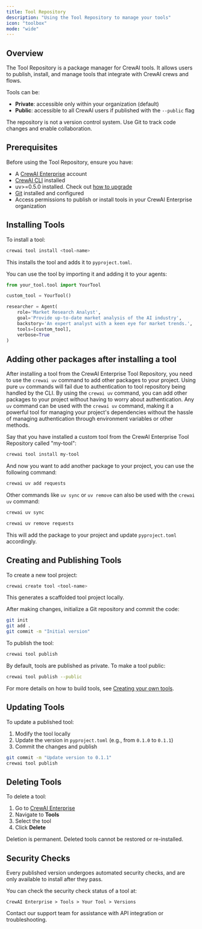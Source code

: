 ```yaml
---
title: Tool Repository
description: "Using the Tool Repository to manage your tools"
icon: "toolbox"
mode: "wide"
---
```


## Overview

The Tool Repository is a package manager for CrewAI tools. It allows users to publish, install, and manage tools that integrate with CrewAI crews and flows.

Tools can be:

- **Private**: accessible only within your organization (default)
- **Public**: accessible to all CrewAI users if published with the `--public` flag

The repository is not a version control system. Use Git to track code changes and enable collaboration.

## Prerequisites

Before using the Tool Repository, ensure you have:

- A [CrewAI Enterprise](https://app.crewai.com) account
- [CrewAI CLI](https://docs.crewai.com/concepts/cli#cli) installed
- uv>=0.5.0 installed. Check out [how to upgrade](https://docs.astral.sh/uv/getting-started/installation/#upgrading-uv)
- [Git](https://git-scm.com) installed and configured
- Access permissions to publish or install tools in your CrewAI Enterprise organization

## Installing Tools

To install a tool:

```bash
crewai tool install <tool-name>
```

This installs the tool and adds it to `pyproject.toml`.

You can use the tool by importing it and adding it to your agents:

```python
from your_tool.tool import YourTool

custom_tool = YourTool()

researcher = Agent(
    role='Market Research Analyst',
    goal='Provide up-to-date market analysis of the AI industry',
    backstory='An expert analyst with a keen eye for market trends.',
    tools=[custom_tool],
    verbose=True
)
```

## Adding other packages after installing a tool

After installing a tool from the CrewAI Enterprise Tool Repository, you need to use the `crewai uv` command to add other packages to your project.
Using pure `uv` commands will fail due to authentication to tool repository being handled by the CLI. By using the `crewai uv` command, you can add other packages to your project without having to worry about authentication.
Any `uv` command can be used with the `crewai uv` command, making it a powerful tool for managing your project's dependencies without the hassle of managing authentication through environment variables or other methods.

Say that you have installed a custom tool from the CrewAI Enterprise Tool Repository called "my-tool":

```bash
crewai tool install my-tool
```

And now you want to add another package to your project, you can use the following command:

```bash
crewai uv add requests
```

Other commands like `uv sync` or `uv remove` can also be used with the `crewai uv` command:

```bash
crewai uv sync
```

```bash
crewai uv remove requests
```

This will add the package to your project and update `pyproject.toml` accordingly.

## Creating and Publishing Tools

To create a new tool project:

```bash
crewai create tool <tool-name>
```

This generates a scaffolded tool project locally.

After making changes, initialize a Git repository and commit the code:

```bash
git init
git add .
git commit -m "Initial version"
```

To publish the tool:

```bash
crewai tool publish
```

By default, tools are published as private. To make a tool public:

```bash
crewai tool publish --public
```

For more details on how to build tools, see [Creating your own tools](https://docs.crewai.com/concepts/tools#creating-your-own-tools).

## Updating Tools

To update a published tool:

1. Modify the tool locally
2. Update the version in `pyproject.toml` (e.g., from `0.1.0` to `0.1.1`)
3. Commit the changes and publish

```bash
git commit -m "Update version to 0.1.1"
crewai tool publish
```

## Deleting Tools

To delete a tool:

1. Go to [CrewAI Enterprise](https://app.crewai.com)
2. Navigate to **Tools**
3. Select the tool
4. Click **Delete**

<Warning>
Deletion is permanent. Deleted tools cannot be restored or re-installed.
</Warning>

## Security Checks

Every published version undergoes automated security checks, and are only available to install after they pass.

You can check the security check status of a tool at:

`CrewAI Enterprise > Tools > Your Tool > Versions`


<Card title="Need Help?" icon="headset" href="mailto:support@crewai.com">
  Contact our support team for assistance with API integration or troubleshooting.
</Card>
